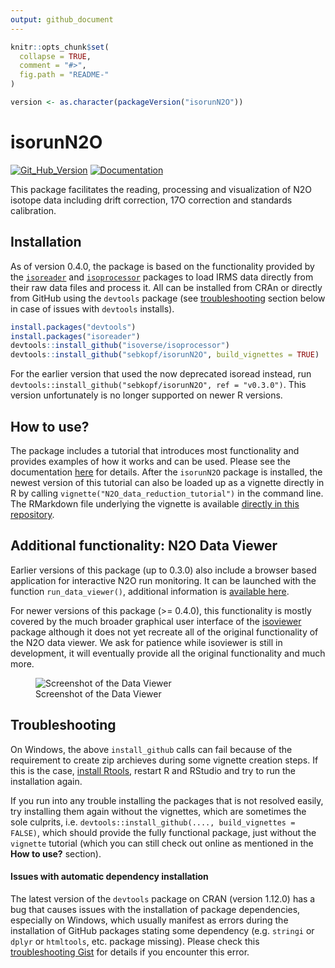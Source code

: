 ```yaml
---
output: github_document
---
```


<!-- README.md is generated from README.Rmd. Please edit that file -->

```r
knitr::opts_chunk$set(
  collapse = TRUE,
  comment = "#>",
  fig.path = "README-"
)

version <- as.character(packageVersion("isorunN2O"))
```

# isorunN2O

[![Git_Hub_Version](https://img.shields.io/badge/GitHub-`r version`-orange.svg?style=flat-square)](https://github.com/sebkopf/isorunN2O/commits)
[![Documentation](https://img.shields.io/badge/docs-online-green.svg)](https://isorunn2o.kopflab.org/)

This package facilitates the reading, processing and visualization of N2O isotope data including drift correction, 17O correction and standards calibration.

## Installation

As of version 0.4.0, the package is based on the functionality provided by the [`isoreader`](https://isoreader.isoverse.org) and [`isoprocessor`](https://isoreader.isoverse.org) packages to load IRMS data directly from their raw data files and process it. All can be installed from CRAn or directly from GitHub using the `devtools` package (see [troubleshooting](#troubleshooting) section below in case of issues with `devtools` installs).

```r
install.packages("devtools")
install.packages("isoreader")
devtools::install_github("isoverse/isoprocessor")
devtools::install_github("sebkopf/isorunN2O", build_vignettes = TRUE)
```

For the earlier version that used the now deprecated isoread instead, run `devtools::install_github("sebkopf/isorunN2O", ref = "v0.3.0")`. This version unfortunately is no longer supported on newer R versions.

## How to use?

The package includes a tutorial that introduces most functionality and provides examples of how it works and can be used. Please see the documentation [here](https://isorunn2o.kopflab.org/articles/N2O_data_reduction_tutorial.html) for details. After the `isorunN2O` package is installed, the newest version of this tutorial can also be loaded up as a vignette directly in R by calling `vignette("N2O_data_reduction_tutorial")` in the command line. The RMarkdown file underlying the vignette is available [directly in this repository](vignettes/N2O_data_reduction_tutorial.Rmd).

## Additional functionality: N2O Data Viewer

Earlier versions of this package (up to 0.3.0) also include a browser based application for interactive N2O run monitoring. It can be launched with the function `run_data_viewer()`, additional information is [available here](https://github.com/sebkopf/isorunN2O/tree/master/inst/shiny-apps/data_viewer#n2o-data-viewer). 

For newer versions of this package (>= 0.4.0), this functionality is mostly covered by the much broader graphical user interface of the [isoviewer](https://isoviewer.isoverse.org) package although it does not yet recreate all of the original functionality of the N2O data viewer. We ask for patience while isoviewer is still in development, it will eventually provide all the original functionality and much more.

![Screenshot of the Data Viewer](https://github.com/sebkopf/isorunN2O/blob/master/inst/shiny-apps/data_viewer/doc/data_overview.png?raw=true)

## Troubleshooting

On Windows, the above `install_github` calls can fail because of the requirement to create zip archieves during some vignette creation steps. If this is the case, [install Rtools](https://cran.r-project.org/bin/windows/Rtools/), restart R and RStudio and try to run the installation again. 

If you run into any trouble installing the packages that is not resolved easily, try installing them again without the vignettes, which are sometimes the sole culprits, i.e. `devtools::install_github(...., build_vignettes = FALSE)`, which should provide the fully functional package, just without the `vignette` tutorial (which you can still check out online as mentioned in the **How to use?** section).

#### Issues with automatic dependency installation

The latest version of the `devtools` package on CRAN (version 1.12.0) has a bug that causes issues with the installation of package dependencies, especially on Windows, which usually manifest as errors during the installation of GitHub packages stating some dependency (e.g. `stringi` or `dplyr` or `htmltools`, etc. package missing). Please check this [troubleshooting Gist](https://gist.github.com/sebkopf/3cf82afb2e535e92f2cfcf3e66d48475) for details if you encounter this error.


